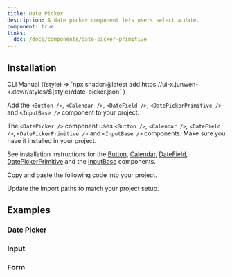 ```yaml
---
title: Date Picker
description: A date picker component lets users select a date.
component: true
links:
  doc: /docs/components/date-picker-primitive
---
```


<ComponentPreview name="date-picker-demo" />

## Installation

<Tabs defaultValue="cli">

<TabsList>
  <TabsTrigger value="cli">CLI</TabsTrigger>
  <TabsTrigger value="manual">Manual</TabsTrigger>
</TabsList>

<TabsContent value="cli">

<InstallCodeBlockCommand>
  {(style) =>
    `npx shadcn@latest add https://ui-x.junwen-k.dev/r/styles/${style}/date-picker.json`
  }
</InstallCodeBlockCommand>

</TabsContent>

<TabsContent value="manual">

<Steps>

<Step>

Add the `<Button />`, `<Calendar />`, `<DateField />`, `<DatePickerPrimitive />` and `<InputBase />` component to your project.

</Step>

The `<DatePicker />` component uses `<Button />`, `<Calendar />`, `<DateField />`, `<DatePickerPrimitive />` and `<InputBase />` components. Make sure you have it installed in your project.

See installation instructions for the [Button](/docs/components/button#installation), [Calendar](/docs/components/calendar#installation), [DateField](/docs/components/date-field#installation), [DatePickerPrimitive](/docs/components/date-picker-primitive#installation) and the [InputBase](/docs/components/input-base#installation) components.

<Step>Copy and paste the following code into your project.</Step>

<ComponentSource name="date-picker" />

<Step>Update the import paths to match your project setup.</Step>

</Steps>

</TabsContent>

</Tabs>

## Examples

### Date Picker

<ComponentPreview name="date-picker-demo" />

### Input

<ComponentPreview name="date-picker-input" />

### Form

<ComponentPreview name="date-picker-form" />
